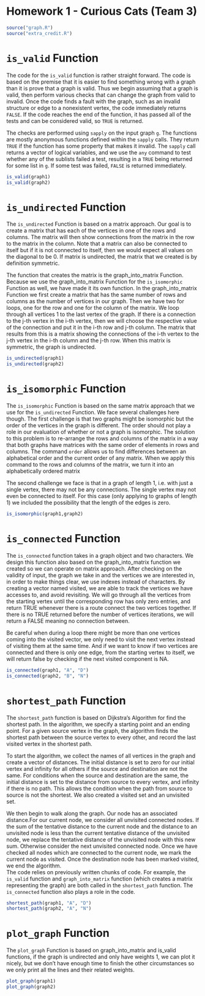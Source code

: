 Homework 1 - Curious Cats (Team 3)
========================================================
```r
source("graph.R")
source("extra_credit.R")
```

# `is_valid` Function

The code for the `is_valid` function is rather straight forward.  The code is based on the premise that it is easier to find something wrong with a graph than it is prove that a graph is valid.  Thus we begin assuming that a graph is valid, then perform various checks that can change the graph from valid to invalid.  Once the code finds a fault with the graph, such as an invalid structure or edge to a nonexistent vertex, the code immediately returns `FALSE`.  If the code reaches the end of the function, it has passed all of the tests and can be considered valid, so `TRUE` is returned.  

The checks are performed using `sapply` on the input graph `g`.  The functions are mostly anonymous functions defined within the `sapply` calls.  They return `TRUE` if the function has some property that makes it invalid.  The `sapply` call returns a vector of logical variables, and we use the `any` command to test whether any of the sublists failed a test, resulting in a `TRUE` being returned for some list in `g`. If some test was failed, `FALSE` is returned immediately.   

```r
is_valid(graph1)
is_valid(graph2)
```


# `is_undirected` Function

The `is_undirected` Function is based on a matrix approach. Our goal is to create a matrix that has each of the vertices in one of the rows and columns. The matrix will then show connections from the matrix in the row to the matrix in the column. Note that a matrix can also be connected to itself but if it is not connected to itself, then we would expect all values on the diagonal to be 0. If matrix is undirected, the matrix that we created is by definition symmetric.

The function that creates the matrix is the graph_into_matrix Function. Because we use the graph_into_matrix Function for the `is_isomorphic` Function as well, we have made it its own function. In the graph_into_matrix Function we first create a matrix that has the same number of rows and columns as the number of vertices in our graph. Then we have two for loops, one for the row and one for the column of the matrix. We loop through all vertices 1 to the last vertex of the graph. If there is a connection to the j-th vertex in the i-th vertex, then we will choose the respective value of the connection and put it in the i-th row and j-th column. The matrix that results from this is a matrix showing the connections of the i-th vertex to the j-th vertex in the i-th column and the j-th row. When this matrix is symmetric, the graph is undirected.

```r
is_undirected(graph1)
is_undirected(graph2)
```


# `is_isomorphic` Function

The `is_isomorphic` Function is based on the same matrix approach that we use for the `is_undirected` Function. We face several challenges here though. The first challenge is that two graphs might be isomorphic but the order of the vertices in the graph is different. The order should not play a role in our evaluation of whether or not a graph is isomorphic. The solution to this problem is to re-arrange the rows and columns of the matrix in a way that both graphs have matrices with the same order of elements in rows and columns. The command `order` allows us to find differences between an alphabetical order and the current order of any matrix. When we apply this command to the rows and columns of the matrix, we turn it into an alphabetically ordered matrix

The second challenge we face is that in a graph of length 1, i.e. with just a single vertex, there may not be any connections. The single vertex may not even be connected to itself. For this case (only applying to graphs of length 1) we included the possibility that the length of the edges is zero.

```r
is_isomorphic(graph1,graph2)
```


# `is_connected` Function

The `is_connected` function takes in a graph object and two characters. We design this function also based on the graph_into_matrix function we created so we can operate on matrix approach. After checking on the validity of input, the graph we take in and the vertices we are interested in, in order to make things clear, we use indexes instead of characters. By creating a vector named visited, we are able to track the vertices we have accesses to, and avoid revisiting. We will go through all the vertices from the starting vertex until the corresponding row has only zero entries, and return TRUE whenever there is a route connect the two vertices together. If there is no TRUE returned before the number of vertices iterations, we will return a FALSE meaning no connection between.

Be careful when during a loop there might be more than one vertices coming into the visited vector, we only need to visit the next vertex instead of visiting them at the same time. And if we want to know if two vertices are connected and there is only one edge, from the starting vertex to itself, we will return false by checking if the next visited component is NA.

```r
is_connected(graph1, "A", "D")
is_connected(graph2, "B", "N")
```



# `shortest_path` Function

The `shortest_path` function is based on Dijkstra's Algorithm for find the shortest path.  In the algorithm, we specify a starting point and an ending point. For a given source vertex in the graph, the algorithm finds the shortest path between the source vertex to every other, and record the last visited vertex in the shortest path.  

To start the algorithm, we collect the names of all vertices in the graph and create a vector of distances. The initial distance is set to zero for our initial vertex and infinity for all others if the source and destination are not the same. For conditions when the source and destination are the same, the initial distance is set to the distance from source to every vertex, and infinity if there is no path. This allows the condition when the path from source to source is not the shortest. We also created a visited set and an unvisited set.  

We then begin to walk along the graph.  Our node has an associated distance.For our current node, we consider all unvisited connected nodes.  If the sum of the tentative distance to the current node and the distance to an unvisited node is less than the current tentative distance of the unvisited node, we replace the tentative distance of the unvisited node with this new sum.  Otherwise consider the next unvisited connected node.  Once we have checked all nodes which are connected to the current node, we mark the current node as visited.  Once the destination node has been marked visited, we end the algorithm.  
The code relies on previously written chunks of code.  For example, the `is_valid` function and `graph_into_matrix` function (which creates a matrix representing the graph) are both called in the `shortest_path` function.  The `is_connected` function also plays a role in the code.  

```r
shortest_path(graph1, "A", "D")
shortest_path(graph2, "A", "N")
```


# `plot_graph` Function

The `plot_graph` Function is based on graph_into_matrix and is_valid functions, if the graph is undirected and only have weights 1, we can plot it nicely, but we don't have enough time to finish the other circumstances so we only print all the lines and their related weights.

```r
plot_graph(graph1)
plot_graph(graph2)
```

